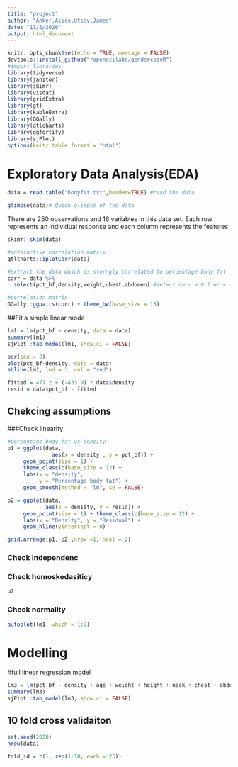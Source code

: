 ```yaml
---
title: "project"
author: "Anker,Alice,Utsav,James"
date: "11/5/2020"
output: html_document
---
```


```r
knitr::opts_chunk$set(echo = TRUE, message = FALSE)
devtools::install_github("ropenscilabs/gendercodeR")
#import libraries
library(tidyverse)
library(janitor)
library(skimr)
library(visdat)
library(gridExtra)
library(gt)
library(kableExtra)
library(GGally)
library(qtlcharts)
library(ggfortify) 
library(sjPlot)
options(knitr.table.format = "html")
```


# Exploratory Data Analysis(EDA)
```r
data = read.table("bodyfat.txt",header=TRUE) #read the data

glimpse(data)# Quick glimpse of the data
```
There are 250 observations and 16 variables in this data set. Each row represents an individual response and each column represents the features

```r
skimr::skim(data)
```
```r
#interactive correlation matrix
qtlcharts::iplotCorr(data)
```
```r
#extract the data which is storngly correlated to percentage body fat
corr = data %>%
  select(pct_bf,density,weight,chest,abdomen) #select corr > 0.7 or < -0.7
```


```r
#correlation matrix
GGally::ggpairs(corr) + theme_bw(base_size = 15)
```

##Fit a simple linear mode

```r
lm1 = lm(pct_bf ~ density, data = data) 
summary(lm1)
sjPlot::tab_model(lm1, show.ci = FALSE)
```

```r
par(cex = 2) 
plot(pct_bf~density, data = data) 
abline(lm1, lwd = 3, col = "red")
```
```r
fitted = 477.2 + (-433.9) * data$density
resid = data$pct_bf - fitted
```


## Chekcing assumptions

###Check linearity
```r
#percentage body fat vs density
p1 = ggplot(data, 
              aes(x = density , y = pct_bf)) + 
     geom_point(size = 1) + 
     theme_classic(base_size = 12) + 
     labs(x = "density",
          y = "Percentage body fat") +
     geom_smooth(method = "lm", se = FALSE) 

p2 = ggplot(data, 
            aes(x = density, y = resid)) + 
     geom_point(size = 1) + theme_classic(base_size = 12) + 
     labs(x = "Density", y = "Residual") + 
     geom_hline(yintercept = 0) 

grid.arrange(p1, p2 ,nrow =1, ncol = 2)
```
### Check independenc



### Check homoskedasiticy

```r
p2
```
### Check normality

```r
autoplot(lm1, which = 1:2)
```


# Modelling

#full linear regression model
```r
lm3 = lm(pct_bf ~ density + age + weight + height + neck + chest + abdomen + waist + hip + thigh + knee + ankle + bicep + forearm + wrist, data) 
summary(lm3)
sjPlot::tab_model(lm3, show.ci = FALSE)
```


## 10 fold cross validaiton
```r
set.seed(2020)
nrow(data)
```

```r
fold_id = c(1, rep(1:10, each = 25))

```

